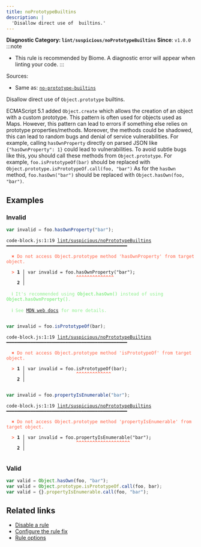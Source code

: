 ```yaml
---
title: noPrototypeBuiltins
description: |
  'Disallow direct use of  builtins.'
---
```


**Diagnostic Category: `lint/suspicious/noPrototypeBuiltins`**
<Tabs>
<TabItem label="JavaScript (and super languages)" icon="seti:javascript">
**Since**: `v1.0.0`
:::note
- This rule is recommended by Biome. A diagnostic error will appear when linting your code.
:::

Sources: 
- Same as: <a href="https://eslint.org/docs/latest/rules/no-prototype-builtins" target="_blank"><code>no-prototype-builtins</code></a>

Disallow direct use of `Object.prototype` builtins.

ECMAScript 5.1 added `Object.create` which allows the creation of an object with a custom prototype.
This pattern is often used for objects used as Maps. However, this pattern can lead to errors
if something else relies on prototype properties/methods.
Moreover, the methods could be shadowed, this can lead to random bugs and denial of service
vulnerabilities. For example, calling `hasOwnProperty` directly on parsed JSON like `{"hasOwnProperty": 1}` could lead to vulnerabilities.
To avoid subtle bugs like this, you should call these methods from `Object.prototype`.
For example, `foo.isPrototypeOf(bar)` should be replaced with `Object.prototype.isPrototypeOf.call(foo, "bar")`
As for the `hasOwn` method, `foo.hasOwn("bar")` should be replaced with `Object.hasOwn(foo, "bar")`.

## Examples

### Invalid

```js
var invalid = foo.hasOwnProperty("bar");
```

<pre class="language-text"><code class="language-text">code-block.js:1:19 <a href="https://biomejs.dev/linter/rules/no-prototype-builtins">lint/suspicious/noPrototypeBuiltins</a> ━━━━━━━━━━━━━━━━━━━━━━━━━━━━━━━━━━━━━━━━━━━━━<br /><br />  <strong><span style="color: Tomato;">✖</span></strong> <span style="color: Tomato;">Do not access Object.prototype method 'hasOwnProperty' from target object.</span><br />  <br />  <strong><span style="color: Tomato;">&gt;</span></strong> <strong>1 │ </strong>var invalid = foo.hasOwnProperty(&quot;bar&quot;);<br />   <strong>   │ </strong>                  <strong><span style="color: Tomato;">^</span></strong><strong><span style="color: Tomato;">^</span></strong><strong><span style="color: Tomato;">^</span></strong><strong><span style="color: Tomato;">^</span></strong><strong><span style="color: Tomato;">^</span></strong><strong><span style="color: Tomato;">^</span></strong><strong><span style="color: Tomato;">^</span></strong><strong><span style="color: Tomato;">^</span></strong><strong><span style="color: Tomato;">^</span></strong><strong><span style="color: Tomato;">^</span></strong><strong><span style="color: Tomato;">^</span></strong><strong><span style="color: Tomato;">^</span></strong><strong><span style="color: Tomato;">^</span></strong><strong><span style="color: Tomato;">^</span></strong><br />    <strong>2 │ </strong><br />  <br />  <strong><span style="color: lightgreen;">ℹ</span></strong> <span style="color: lightgreen;">It's recommended using </span><span style="color: lightgreen;"><strong>Object.hasOwn()</strong></span><span style="color: lightgreen;"> instead of using </span><span style="color: lightgreen;"><strong>Object.hasOwnProperty()</strong></span><span style="color: lightgreen;">.</span><br />  <br />  <strong><span style="color: lightgreen;">ℹ</span></strong> <span style="color: lightgreen;">See </span><span style="color: lightgreen;"><a href="https://developer.mozilla.org/en-US/docs/Web/JavaScript/Reference/Global_Objects/Object/hasOwn">MDN web docs</a></span><span style="color: lightgreen;"> for more details.</span><br />  <br /></code></pre>

```js
var invalid = foo.isPrototypeOf(bar);
```

<pre class="language-text"><code class="language-text">code-block.js:1:19 <a href="https://biomejs.dev/linter/rules/no-prototype-builtins">lint/suspicious/noPrototypeBuiltins</a> ━━━━━━━━━━━━━━━━━━━━━━━━━━━━━━━━━━━━━━━━━━━━━<br /><br />  <strong><span style="color: Tomato;">✖</span></strong> <span style="color: Tomato;">Do not access Object.prototype method 'isPrototypeOf' from target object.</span><br />  <br />  <strong><span style="color: Tomato;">&gt;</span></strong> <strong>1 │ </strong>var invalid = foo.isPrototypeOf(bar);<br />   <strong>   │ </strong>                  <strong><span style="color: Tomato;">^</span></strong><strong><span style="color: Tomato;">^</span></strong><strong><span style="color: Tomato;">^</span></strong><strong><span style="color: Tomato;">^</span></strong><strong><span style="color: Tomato;">^</span></strong><strong><span style="color: Tomato;">^</span></strong><strong><span style="color: Tomato;">^</span></strong><strong><span style="color: Tomato;">^</span></strong><strong><span style="color: Tomato;">^</span></strong><strong><span style="color: Tomato;">^</span></strong><strong><span style="color: Tomato;">^</span></strong><strong><span style="color: Tomato;">^</span></strong><strong><span style="color: Tomato;">^</span></strong><br />    <strong>2 │ </strong><br />  <br /></code></pre>

```js
var invalid = foo.propertyIsEnumerable("bar");
```

<pre class="language-text"><code class="language-text">code-block.js:1:19 <a href="https://biomejs.dev/linter/rules/no-prototype-builtins">lint/suspicious/noPrototypeBuiltins</a> ━━━━━━━━━━━━━━━━━━━━━━━━━━━━━━━━━━━━━━━━━━━━━<br /><br />  <strong><span style="color: Tomato;">✖</span></strong> <span style="color: Tomato;">Do not access Object.prototype method 'propertyIsEnumerable' from target object.</span><br />  <br />  <strong><span style="color: Tomato;">&gt;</span></strong> <strong>1 │ </strong>var invalid = foo.propertyIsEnumerable(&quot;bar&quot;);<br />   <strong>   │ </strong>                  <strong><span style="color: Tomato;">^</span></strong><strong><span style="color: Tomato;">^</span></strong><strong><span style="color: Tomato;">^</span></strong><strong><span style="color: Tomato;">^</span></strong><strong><span style="color: Tomato;">^</span></strong><strong><span style="color: Tomato;">^</span></strong><strong><span style="color: Tomato;">^</span></strong><strong><span style="color: Tomato;">^</span></strong><strong><span style="color: Tomato;">^</span></strong><strong><span style="color: Tomato;">^</span></strong><strong><span style="color: Tomato;">^</span></strong><strong><span style="color: Tomato;">^</span></strong><strong><span style="color: Tomato;">^</span></strong><strong><span style="color: Tomato;">^</span></strong><strong><span style="color: Tomato;">^</span></strong><strong><span style="color: Tomato;">^</span></strong><strong><span style="color: Tomato;">^</span></strong><strong><span style="color: Tomato;">^</span></strong><strong><span style="color: Tomato;">^</span></strong><strong><span style="color: Tomato;">^</span></strong><br />    <strong>2 │ </strong><br />  <br /></code></pre>

### Valid

```js
var valid = Object.hasOwn(foo, "bar");
var valid = Object.prototype.isPrototypeOf.call(foo, bar);
var valid = {}.propertyIsEnumerable.call(foo, "bar");
```

## Related links

- [Disable a rule](/linter/#disable-a-lint-rule)
- [Configure the rule fix](/linter#configure-the-rule-fix)
- [Rule options](/linter/#rule-options)

</TabItem>
</Tabs>


